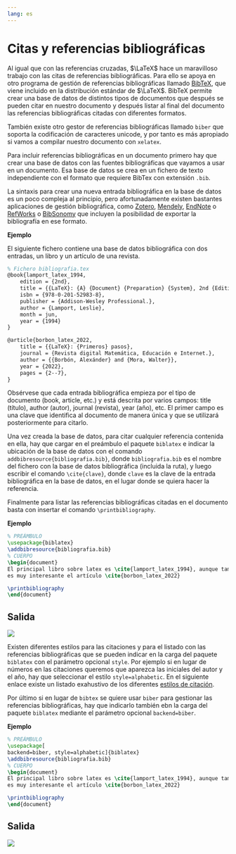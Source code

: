 ```yaml
---
lang: es
---
```


# Citas y referencias bibliográficas

Al igual que con las referencias cruzadas, $\LaTeX$ hace un maravilloso trabajo con las citas de referencias bibliográficas. Para ello se apoya en otro programa de gestión de referencias bibliográficas llamado [BibTeX](http://www.bibtex.org/), que viene incluido en la distribución estándar de $\LaTeX$. BibTeX permite crear una base de datos de distintos tipos de documentos que después se pueden citar en nuestro documento y después listar al final del documento las referencias bibliográficas citadas con diferentes formatos.

También existe otro gestor de referencias bibliográficas llamado `biber` que soporta la codificación de caracteres unicode, y por tanto es más apropiado si vamos a compilar nuestro documento con `xelatex`.

Para incluir referencias bibliográficas en un documento primero hay que crear una base de datos con las fuentes bibliográficas que vayamos a usar en un documento. Esa base de datos se crea en un fichero de texto independiente con el formato que requiere BibTex con extensión `.bib`. 

La sintaxis para crear una nueva entrada bibliográfica en la base de datos es un poco compleja al principio, pero afortunadamente existen bastantes aplicaciones de gestión bibliográfica, como [Zotero](https://www.zotero.org/), [Mendely](https://www.mendeley.com/), [EndNote](https://endnote.com/) o [RefWorks](https://refworks.proquest.com/researcher/) o [BibSonomy](https://www.bibsonomy.org/) que incluyen la posibilidad de exportar la bibliografía en ese formato.

**Ejemplo**

El siguiente fichero contiene una base de datos bibliográfica con dos entradas, un libro y un artículo de una revista.

```latex
% Fichero bibliografia.tex
@book{lamport_latex_1994,
	edition = {2nd},
	title = {{LaTeX}: {A} {Document} {Preparation} {System}, 2nd {Edition}},
	isbn = {978-0-201-52983-8},
	publisher = {Addison-Wesley Professional.},
	author = {Lamport, Leslie},
	month = jun,
	year = {1994}
}

@article{borbon_latex_2022,
	title = {{LaTeX}: {Primeros} pasos},
	journal = {Revista digital Matemática, Educación e Internet.},
	author = {{Borbón, Alexánder} and {Mora, Walter}},
	year = {2022},
	pages = {2--7},
}
```

Obsérvese que cada entrada bibliográfica empieza por el tipo de documento (book, article, etc.) y está descrita por varios campos: title (título), author (autor), journal (revista), year (año), etc. El primer campo es una clave que identifica al documento de manera única y que se utilizará posteriormente para citarlo.

Una vez creada la base de datos, para citar cualquier referencia contenida en ella, hay que cargar en el preámbulo el paquete `biblatex` e indicar la ubicación de la base de datos con el comando `addbibresource{bibliografia.bib}`, donde `bibliografia.bib` es el nombre del fichero con la base de datos bibliográfica (incluida la ruta), y luego escribir el comando `\cite{clave}`, donde `clave` es la clave de la entrada bibliográfica en la base de datos, en el lugar donde se quiera hacer la referencia.

Finalmente para listar las referencias bibliográficas citadas en el documento basta con insertar el comando `\printbibliography`.

**Ejemplo**

```latex
% PREÁMBULO
\usepackage{biblatex}
\addbibresource{bibliografia.bib}
% CUERPO
\begin{document}
El principal libro sobre latex es \cite{lamport_latex_1994}, aunque también 
es muy interesante el artículo \cite{borbon_latex_2022}

\printbibliography
\end{document}
```

:::{.callout-note collapse="true" icon=false}
## Salida
![](img/bibliografia/bibliografia.png)
:::

Existen diferentes estilos para las citaciones y para el listado con las referencias bibliográficas que se pueden indicar en la carga del paquete `biblatex` con el parámetro opcional `style`. Por ejemplo si en lugar de números en las citaciones queremos que aparezca las iniciales del autor y el año, hay que seleccionar el estilo `style=alphabetic`. En el siguiente enlace existe un listado exahustivo de los diferentes [estilos de citación](https://www.overleaf.com/learn/latex/Biblatex_citation_styles).

Por último si en lugar de `bibtex` se quiere usar `biber` para gestionar las referencias bibliográficas, hay que indicarlo también ebn la carga del paquete `biblatex` mediante el parámetro opcional `backend=biber`.

**Ejemplo**

```latex
% PREÁMBULO
\usepackage[
backend=biber, style=alphabetic]{biblatex}
\addbibresource{bibliografia.bib}
% CUERPO
\begin{document}
El principal libro sobre latex es \cite{lamport_latex_1994}, aunque también 
es muy interesante el artículo \cite{borbon_latex_2022}

\printbibliography
\end{document}
```

:::{.callout-note collapse="true" icon=false}
## Salida
![](img/bibliografia/bibliografia2.png)
:::


